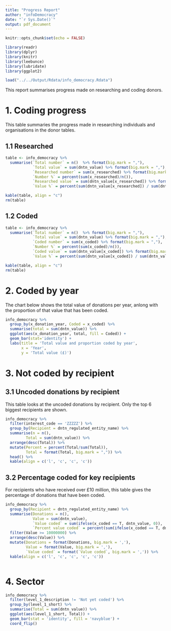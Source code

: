 ```yaml
---
title: "Progress Report"
author: "infoDemocracy"
date: "`r Sys.Date()`"
output: pdf_document
---
```


```r
knitr::opts_chunk$set(echo = FALSE)

library(readr)
library(dplyr)
library(knitr)
library(leebunce)
library(lubridate)
library(ggplot2)

load("../../Output/Rdata/info_democracy.Rdata")

```

This report summarises progress made on researching and coding donors.

# 1. Coding progress

This table summaries the progress made in researching individuals and organisations in the donor tables.

## 1.1 Researched

```r
table <- info_democracy %>% 
  summarise(`Total number` = n()  %>% format(big.mark = ","),
            `Total value` = sum(dntn_value) %>% format(big.mark = ","),
            `Researched number` = sum(x_researched) %>% format(big.mark = ","),
            `Number %` = percent(sum(x_researched)/n()),
            `Researched value` = sum(dntn_value[x_researched]) %>% format(big.mark = ","),
            `Value %` = percent(sum(dntn_value[x_researched]) / sum(dntn_value)))

kable(table, align = "c")
rm(table)
```

## 1.2 Coded

```r
table <- info_democracy %>% 
  summarise(`Total number` = n()  %>% format(big.mark = ","),
            `Total value` = sum(dntn_value) %>% format(big.mark = ","),
            `Coded number` = sum(x_coded) %>% format(big.mark = ","),
            `Number %` = percent(sum(x_coded)/n()),
            `Coded value` = sum(dntn_value[x_coded]) %>% format(big.mark = ","),
            `Value %` = percent(sum(dntn_value[x_coded]) / sum(dntn_value)))

kable(table, align = "c")
rm(table)
```

# 2. Coded by year

The chart below shows the total value of donations per year, anlong with the proportion of that value that has been coded.

```r
info_democracy %>% 
  group_by(x_donation_year, Coded = x_coded) %>% 
  summarise(total = sum(dntn_value)) %>% 
  ggplot(aes(x_donation_year, total, fill = Coded)) + 
  geom_bar(stat='identity') +
  labs(title = 'Total value and proportion coded by year',
       x = 'Year',
       y = 'Total value (£)')
```

# 3. Not coded by recipient

## 3.1 Uncoded donations by recipient
This table looks at the uncoded donations by recipient. Only the top 6 biggest recipients are shown.

```r
info_democracy %>% 
  filter(interest_code == 'ZZZZZ') %>% 
  group_by(Recipient = dntn_regulated_entity_name) %>% 
  summarise(n = n(),
         Total = sum(dntn_value)) %>% 
  arrange(desc(Total)) %>% 
  mutate(Percent = percent(Total/sum(Total)),
         Total = format(Total, big.mark = ",")) %>% 
  head() %>% 
  kable(align = c('l', 'c', 'c', 'c'))
```

## 3.2 Percentage coded for key recipients

For recipients who have received over £10 million, this table gives the percentage of donations that have been coded.

```r
info_democracy %>% 
  group_by(Recipient = dntn_regulated_entity_name) %>% 
  summarise(Donations = n(),
            Value = sum(dntn_value),
            `Value coded` = sum(ifelse(x_coded == T, dntn_value, 0)),
            `Percent value coded` = percent(sum(ifelse(x_coded == T, dntn_value, 0))/sum(dntn_value))) %>% 
  filter(Value >= 10000000) %>% 
  arrange(desc(Value)) %>% 
  mutate(Donations = format(Donations, big.mark = ','),
         Value = format(Value, big.mark = ','),
         `Value coded` = format(`Value coded`, big.mark = ',')) %>% 
  kable(align = c('l', 'c', 'c', 'c', 'c'))



```


# 4. Sector

```r

info_democracy %>% 
  filter(level_1_description != 'Not yet coded') %>% 
  group_by(level_1_short) %>% 
  summarise(Total = sum(dntn_value)) %>% 
  ggplot(aes(level_1_short, Total)) +
  geom_bar(stat = 'identity', fill = 'navyblue') +
  coord_flip()

```

